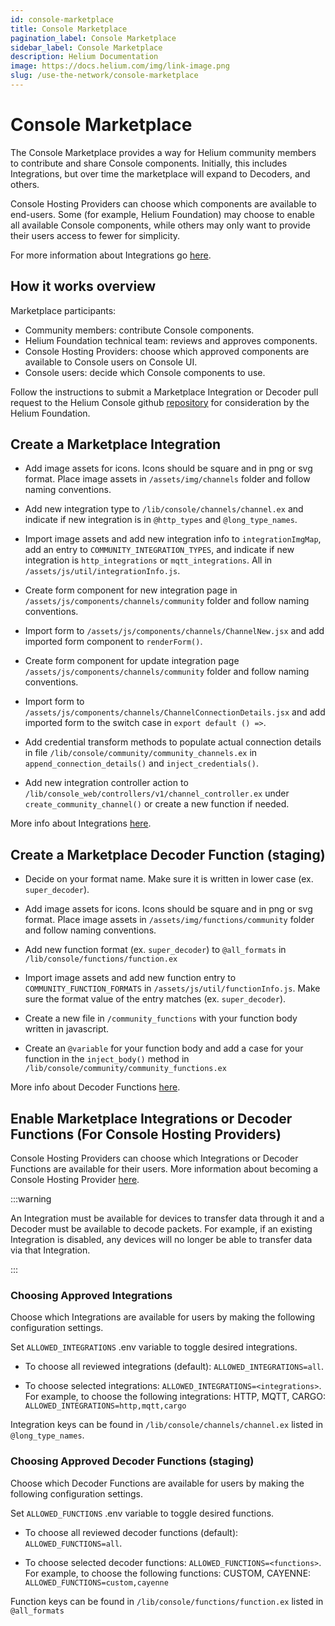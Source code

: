 ```yaml
---
id: console-marketplace
title: Console Marketplace
pagination_label: Console Marketplace
sidebar_label: Console Marketplace
description: Helium Documentation
image: https://docs.helium.com/img/link-image.png
slug: /use-the-network/console-marketplace
---
```


# Console Marketplace

The Console Marketplace provides a way for Helium community members to contribute and share Console
components. Initially, this includes Integrations, but over time the marketplace will expand to
Decoders, and others.

Console Hosting Providers can choose which components are available to end-users. Some (for example,
Helium Foundation) may choose to enable all available Console components, while others may only want
to provide their users access to fewer for simplicity.

For more information about Integrations go [here](/use-the-network/console/integrations).

## How it works overview

Marketplace participants:

- Community members: contribute Console components.
- Helium Foundation technical team: reviews and approves components.
- Console Hosting Providers: choose which approved components are available to Console users on
  Console UI.
- Console users: decide which Console components to use.

Follow the instructions to submit a Marketplace Integration or Decoder pull request to the Helium
Console github [repository](https://github.com/helium/console) for consideration by the Helium
Foundation.

## Create a Marketplace Integration

- Add image assets for icons. Icons should be square and in png or svg format. Place image assets in
  `/assets/img/channels` folder and follow naming conventions.

- Add new integration type to `/lib/console/channels/channel.ex` and indicate if new integration is
  in `@http_types` and `@long_type_names`.

- Import image assets and add new integration info to `integrationImgMap`, add an entry to
  `COMMUNITY_INTEGRATION_TYPES`, and indicate if new integration is `http_integrations` or
  `mqtt_integrations`. All in `/assets/js/util/integrationInfo.js`.

- Create form component for new integration page in `/assets/js/components/channels/community`
  folder and follow naming conventions.

- Import form to `/assets/js/components/channels/ChannelNew.jsx` and add imported form component to
  `renderForm()`.

- Create form component for update integration page `/assets/js/components/channels/community`
  folder and follow naming conventions.

- Import form to `/assets/js/components/channels/ChannelConnectionDetails.jsx` and add imported form
  to the switch case in `export default () =>`.

- Add credential transform methods to populate actual connection details in file
  `/lib/console/community/community_channels.ex` in `append_connection_details()` and
  `inject_credentials()`.

- Add new integration controller action to `/lib/console_web/controllers/v1/channel_controller.ex`
  under `create_community_channel()` or create a new function if needed.

More info about Integrations [here](/use-the-network/console/integrations).

## Create a Marketplace Decoder Function (staging)

- Decide on your format name. Make sure it is written in lower case (ex. `super_decoder`).

- Add image assets for icons. Icons should be square and in png or svg format. Place image assets in
  `/assets/img/functions/community` folder and follow naming conventions.

- Add new function format (ex. `super_decoder`) to `@all_formats` in
  `/lib/console/functions/function.ex`

- Import image assets and add new function entry to `COMMUNITY_FUNCTION_FORMATS` in
  `/assets/js/util/functionInfo.js`. Make sure the format value of the entry matches (ex.
  `super_decoder`).

- Create a new file in `/community_functions` with your function body written in javascript.

- Create an `@variable` for your function body and add a case for your function in the
  `inject_body()` method in `/lib/console/community/community_functions.ex`

More info about Decoder Functions [here](/use-the-network/console/functions).

## Enable Marketplace Integrations or Decoder Functions (For Console Hosting Providers)

Console Hosting Providers can choose which Integrations or Decoder Functions are available for their
users. More information about becoming a Console Hosting Provider
[here](/use-the-network/run-a-network-server).

:::warning

An Integration must be available for devices to transfer data through it and a Decoder must be
available to decode packets. For example, if an existing Integration is disabled, any devices will
no longer be able to transfer data via that Integration.

:::

### Choosing Approved Integrations

Choose which Integrations are available for users by making the following configuration settings.

Set `ALLOWED_INTEGRATIONS` .env variable to toggle desired integrations.

- To choose all reviewed integrations (default): `ALLOWED_INTEGRATIONS=all`.

- To choose selected integrations: `ALLOWED_INTEGRATIONS=<integrations>`. For example, to choose the
  following integrations: HTTP, MQTT, CARGO: `ALLOWED_INTEGRATIONS=http,mqtt,cargo`

Integration keys can be found in `/lib/console/channels/channel.ex` listed in `@long_type_names`.

### Choosing Approved Decoder Functions (staging)

Choose which Decoder Functions are available for users by making the following configuration
settings.

Set `ALLOWED_FUNCTIONS` .env variable to toggle desired functions.

- To choose all reviewed decoder functions (default): `ALLOWED_FUNCTIONS=all`.

- To choose selected decoder functions: `ALLOWED_FUNCTIONS=<functions>`. For example, to choose the
  following functions: CUSTOM, CAYENNE: `ALLOWED_FUNCTIONS=custom,cayenne`

Function keys can be found in `/lib/console/functions/function.ex` listed in `@all_formats`
